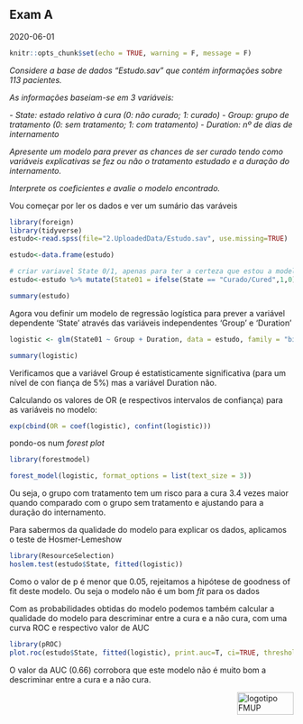 ## Exam A

2020-06-01

```r
knitr::opts_chunk$set(echo = TRUE, warning = F, message = F)
```

_Considere a base de dados “Estudo.sav” que contém informações sobre 113 pacientes._

_As informações baseiam-se em 3 variáveis:_

_- State: estado relativo à cura (0: não curado; 1: curado)_
_- Group: grupo de tratamento (0: sem tratamento; 1: com tratamento)_
_- Duration: nº de dias de internamento_

_Apresente um modelo para prever as chances de ser curado tendo como variáveis explicativas se fez ou não o tratamento estudado e a duração do internamento._

_Interprete os coeficientes e avalie o modelo encontrado._ 

Vou começar por ler os dados e ver um sumário das varáveis
```r
library(foreign)
library(tidyverse)
estudo<-read.spss(file="2.UploadedData/Estudo.sav", use.missing=TRUE)

estudo<-data.frame(estudo)

# criar variavel State 0/1, apenas para ter a certeza que estou a modelar o que pretendo
estudo<-estudo %>% mutate(State01 = ifelse(State == "Curado/Cured",1,0))

summary(estudo)

```

Agora vou definir um modelo de regressão logística para prever a variável dependente 'State' através das variáveis independentes 'Group' e 'Duration'
```r

logistic <- glm(State01 ~ Group + Duration, data = estudo, family = "binomial")

summary(logistic)
```

Verificamos que a variável Group é estatisticamente significativa (para um nível de con fiança de 5%) mas a variável Duration não.

Calculando os valores de OR (e respectivos intervalos de confiança) para as variáveis no modelo:
```r
exp(cbind(OR = coef(logistic), confint(logistic)))
```

pondo-os num _forest plot_
```r
library(forestmodel)

forest_model(logistic, format_options = list(text_size = 3))
```

Ou seja, o grupo com tratamento tem um risco para a cura 3.4 vezes maior quando comparado com o grupo sem tratamento e ajustando para a duração do internamento.

Para sabermos da qualidade do modelo para explicar os dados, aplicamos o teste de Hosmer-Lemeshow
```r
library(ResourceSelection)
hoslem.test(estudo$State, fitted(logistic))
```
Como o valor de p é menor que 0.05, rejeitamos a hipótese de goodness of fit deste modelo. Ou seja o modelo não é um bom _fit_ para os dados

Com as probabilidades obtidas do modelo podemos também calcular a qualidade do modelo para descriminar entre a cura e a não cura, com uma curva ROC e respectivo valor de AUC
```r
library(pROC)
plot.roc(estudo$State, fitted(logistic), print.auc=T, ci=TRUE, thresholds="best", print.thres="best")
```

O valor da AUC (0.66) corrobora que este modelo não é muito bom a descriminar entre a cura e a não cura.


<img src="images/logoFMUP.png" alt="logotipo FMUP" style="width:100px;height:40px;" align="right">


